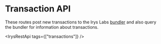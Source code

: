 
# Transaction API

These routes post new transactions to the Irys Labs [bundler](/learn/network/bundler) and also query the bundler for information about transactions.

<IrysRestApi tags={["transactions"]} />
